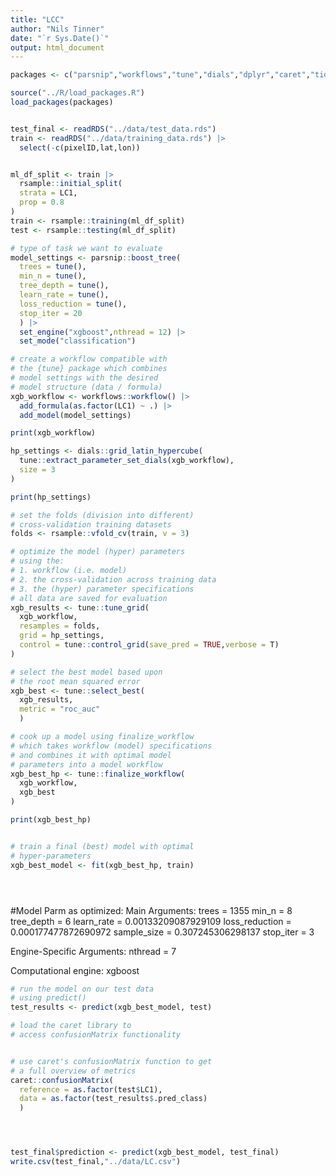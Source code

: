 ```yaml
---
title: "LCC"
author: "Nils Tinner"
date: "`r Sys.Date()`"
output: html_document
---
```


```r
packages <- c("parsnip","workflows","tune","dials","dplyr","caret","tidyverse")

source("../R/load_packages.R")
load_packages(packages)



```


```r




test_final <- readRDS("../data/test_data.rds")
train <- readRDS("../data/training_data.rds") |>
  select(-c(pixelID,lat,lon))


ml_df_split <- train |>
  rsample::initial_split(
  strata = LC1,
  prop = 0.8
)
train <- rsample::training(ml_df_split)
test <- rsample::testing(ml_df_split)

```




```r

# type of task we want to evaluate
model_settings <- parsnip::boost_tree(
  trees = tune(),
  min_n = tune(),
  tree_depth = tune(),
  learn_rate = tune(),
  loss_reduction = tune(),
  stop_iter = 20
  ) |>
  set_engine("xgboost",nthread = 12) |>
  set_mode("classification")

# create a workflow compatible with
# the {tune} package which combines
# model settings with the desired
# model structure (data / formula)
xgb_workflow <- workflows::workflow() |>
  add_formula(as.factor(LC1) ~ .) |>
  add_model(model_settings)

print(xgb_workflow)

```

```r


hp_settings <- dials::grid_latin_hypercube(
  tune::extract_parameter_set_dials(xgb_workflow),
  size = 3
)

print(hp_settings)
```





```r
# set the folds (division into different)
# cross-validation training datasets
folds <- rsample::vfold_cv(train, v = 3)

# optimize the model (hyper) parameters
# using the:
# 1. workflow (i.e. model)
# 2. the cross-validation across training data
# 3. the (hyper) parameter specifications
# all data are saved for evaluation
xgb_results <- tune::tune_grid(
  xgb_workflow,
  resamples = folds,
  grid = hp_settings,
  control = tune::control_grid(save_pred = TRUE,verbose = T)
)
```




```r
# select the best model based upon
# the root mean squared error
xgb_best <- tune::select_best(
  xgb_results,
  metric = "roc_auc"
  )

# cook up a model using finalize_workflow
# which takes workflow (model) specifications
# and combines it with optimal model
# parameters into a model workflow
xgb_best_hp <- tune::finalize_workflow(
  xgb_workflow,
  xgb_best
)

print(xgb_best_hp)



```



```r

# train a final (best) model with optimal
# hyper-parameters
xgb_best_model <- fit(xgb_best_hp, train)





```
#Model Parm as optimized:
Main Arguments:
  trees = 1355
  min_n = 8
  tree_depth = 6
  learn_rate = 0.00133209087929109
  loss_reduction = 0.000177477872690972
  sample_size = 0.307245306298137
  stop_iter = 3

Engine-Specific Arguments:
  nthread = 7

Computational engine: xgboost 

```r
# run the model on our test data
# using predict()
test_results <- predict(xgb_best_model, test)

# load the caret library to
# access confusionMatrix functionality



```


```r
# use caret's confusionMatrix function to get
# a full overview of metrics
caret::confusionMatrix(
  reference = as.factor(test$LC1),
  data = as.factor(test_results$.pred_class)
  )




test_final$prediction <- predict(xgb_best_model, test_final)
write.csv(test_final,"../data/LC.csv")
```


